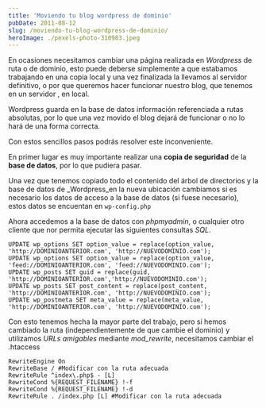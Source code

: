```yaml
---
title: 'Moviendo tu blog wordpress de dominio'
pubDate: 2011-08-12
slug: /moviendo-tu-blog-wordpress-de-dominio/
heroImage: ./pexels-photo-310983.jpeg
---
```


En ocasiones necesitamos cambiar una página realizada en _Wordpress_ de ruta o de dominio, esto puede deberse simplemente a que estabamos trabajando en una copia local y una vez finalizada la llevamos al servidor definitivo, o por que queremos hacer funcionar nuestro blog, que tenemos en un servidor , en local.

Wordpress guarda en la base de datos información referenciada a rutas absolutas, por lo que una vez movido el blog dejará de funcionar o no lo hará de una forma correcta.

Con estos sencillos pasos podrás resolver este inconveniente.

En primer lugar es muy importante realizar una **copia de seguridad** de la **base de datos**, por lo que pudiera pasar.

Una vez que tenemos copiado todo el contenido del árbol de directorios y la base de datos de \_Wordpress_en la nueva ubicación cambiamos si es necesario los datos de acceso a la base de datos (si fuese necesario), estos datos se encuentan en `wp-config.php`

Ahora accedemos a la base de datos con _phpmyadmin_, o cualquier otro cliente que nor permita ejecutar las siguientes consultas _SQL_.

```
UPDATE wp_options SET option_value = replace(option_value, 'http://DOMINIOANTERIOR.com', 'http://NUEVODOMINIO.com');
UPDATE wp_options SET option_value = replace(option_value, 'feed://DOMINIOANTERIOR.com', 'feed://NUEVODOMINIO.com');
UPDATE wp_posts SET guid = replace(guid, 'http://DOMINIOANTERIOR.com','http://NUEVODOMINIO.com');
UPDATE wp_posts SET post_content = replace(post_content, 'http://DOMINIOANTERIOR.com', 'http://NUEVODOMINIO.com');
UPDATE wp_postmeta SET meta_value = replace(meta_value, 'http://DOMINIOANTERIOR.com', 'http://NUEVODOMINIO.com');
```

Con esto tenemos hecha la mayor parte del trabajo, pero si hemos cambiado la ruta (independientemente de que cambie el dominio) y utilizamos _URLs amigables_ mediante _mod_rewrite_, necesitamos cambiar el .htaccess

```
RewriteEngine On
RewriteBase / #Modificar con la ruta adecuada
RewriteRule ^index\.php$ - [L]
RewriteCond %{REQUEST_FILENAME} !-f
RewriteCond %{REQUEST_FILENAME} !-d
RewriteRule . /index.php [L] #Modificar con la ruta adecuada

```
